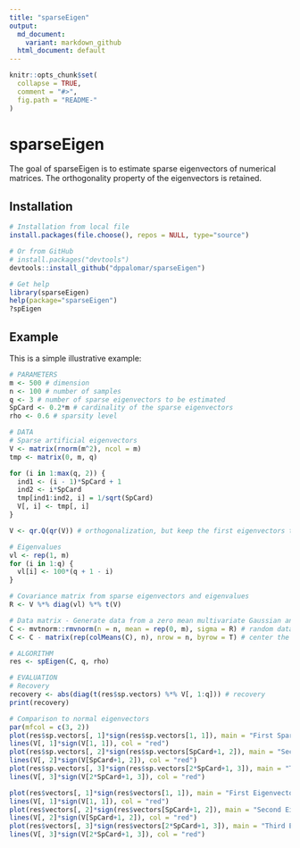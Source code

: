 ```yaml
---
title: "sparseEigen"
output:
  md_document:
    variant: markdown_github
  html_document: default
---
```


<!-- README.md is generated from README.Rmd. Please edit that file -->

```r
knitr::opts_chunk$set(
  collapse = TRUE,
  comment = "#>",
  fig.path = "README-"
)
```

# sparseEigen

The goal of sparseEigen is to estimate sparse eigenvectors of numerical matrices. The orthogonality property of the eigenvectors is retained.

## Installation
```r
# Installation from local file
install.packages(file.choose(), repos = NULL, type="source")

# Or from GitHub
# install.packages("devtools")
devtools::install_github("dppalomar/sparseEigen")

# Get help
library(sparseEigen)
help(package="sparseEigen")
?spEigen
```

## Example

This is a simple illustrative example:

```r
# PARAMETERS 
m <- 500 # dimension
n <- 100 # number of samples
q <- 3 # number of sparse eigenvectors to be estimated
SpCard <- 0.2*m # cardinality of the sparse eigenvectors
rho <- 0.6 # sparsity level

# DATA
# Sparse artificial eigenvectors
V <- matrix(rnorm(m^2), ncol = m)
tmp <- matrix(0, m, q)

for (i in 1:max(q, 2)) {
  ind1 <- (i - 1)*SpCard + 1
  ind2 <- i*SpCard
  tmp[ind1:ind2, i] = 1/sqrt(SpCard)
  V[, i] <- tmp[, i]
}

V <- qr.Q(qr(V)) # orthogonalization, but keep the first eigenvectors to be same as V

# Eigenvalues
vl <- rep(1, m)
for (i in 1:q) {
  vl[i] <- 100*(q + 1 - i)
}

# Covariance matrix from sparse eigenvectors and eigenvalues
R <- V %*% diag(vl) %*% t(V)

# Data matrix - Generate data from a zero mean multivariate Gaussian and the constructed covariance
C <- mvtnorm::rmvnorm(n = n, mean = rep(0, m), sigma = R) # random data with underlying sparse structure
C <- C - matrix(rep(colMeans(C), n), nrow = n, byrow = T) # center the data

# ALGORITHM
res <- spEigen(C, q, rho)

# EVALUATION
# Recovery
recovery <- abs(diag(t(res$sp.vectors) %*% V[, 1:q])) # recovery
print(recovery)

# Comparison to normal eigenvectors
par(mfcol = c(3, 2))
plot(res$sp.vectors[, 1]*sign(res$sp.vectors[1, 1]), main = "First Sparse Eigenvector", xlab = "Index", ylab = "", type = "h")
lines(V[, 1]*sign(V[1, 1]), col = "red")
plot(res$sp.vectors[, 2]*sign(res$sp.vectors[SpCard+1, 2]), main = "Second Sparse Eigenvector", xlab = "Index", ylab = "", type = "h")
lines(V[, 2]*sign(V[SpCard+1, 2]), col = "red")
plot(res$sp.vectors[, 3]*sign(res$sp.vectors[2*SpCard+1, 3]), main = "Third Sparse Eigenvector", xlab = "Index", ylab = "", type = "h")
lines(V[, 3]*sign(V[2*SpCard+1, 3]), col = "red")

plot(res$vectors[, 1]*sign(res$vectors[1, 1]), main = "First Eigenvector", xlab = "Index", ylab = "", type = "h")
lines(V[, 1]*sign(V[1, 1]), col = "red")
plot(res$vectors[, 2]*sign(res$vectors[SpCard+1, 2]), main = "Second Eigenvector", xlab = "Index", ylab = "", type = "h")
lines(V[, 2]*sign(V[SpCard+1, 2]), col = "red")
plot(res$vectors[, 3]*sign(res$vectors[2*SpCard+1, 3]), main = "Third Eigenvector", xlab = "Index", ylab = "", type = "h")
lines(V[, 3]*sign(V[2*SpCard+1, 3]), col = "red")
```
